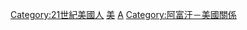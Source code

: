 [[Category:21世紀美國人|Category:21世紀美國人]]
[[Category:阿富汗戰爭人物|美]]
[[Category:各戰爭美國人物|A]]
[[Category:阿富汗－美國關係|Category:阿富汗－美國關係]]